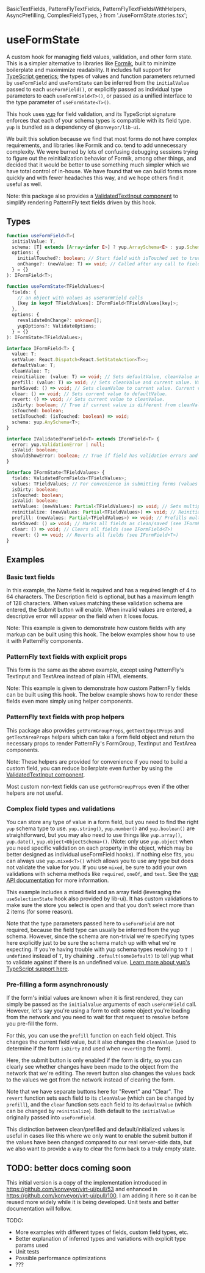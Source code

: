   BasicTextFields,
  PatternFlyTextFields,
  PatternFlyTextFieldsWithHelpers,
  AsyncPrefilling,
  ComplexFieldTypes,
} from './useFormState.stories.tsx';

<Meta title="Hooks/useFormState" component={useFormState} />

# useFormState

A custom hook for managing field values, validation, and other form state.
This is a simpler alternative to libraries like [Formik](https://formik.org/), built to minimize boilerplate and maximimize readability.
It includes full support for [TypeScript generics](https://www.typescriptlang.org/docs/handbook/generics.html); the types of values and function
parameters returned by `useFormField` and `useFormState` can be inferred from the `initialValue` passed to each `useFormField()`, or explicitly
passed as individual type parameters to each `useFormField<T>()`, or passed as a unified interface to the type parameter of `useFormState<T>()`.

This hook uses [yup](https://github.com/jquense/yup) for field validation, and its TypeScript signature enforces that each of your schema types is
compatible with its field type. `yup` is bundled as a dependency of `@konveyor/lib-ui`.

We built this solution because we find that most forms do not have complex requirements, and libraries like Formik and co. tend to add unnecessary complexity.
We were burned by lots of confusing debugging sessions trying to figure out the reinitialization behavior of Formik, among other things,
and decided that it would be better to use something much simpler which we have total control of in-house. We have found that we can build forms
more quickly and with fewer headaches this way, and we hope others find it useful as well.

Note: this package also provides a [ValidatedTextInput component](./?path=/docs/components-validatedtextinput--pattern-fly-text-fields) to simplify rendering
PatternFly text fields driven by this hook.

## Types

```ts
function useFormField<T>(
  initialValue: T,
  schema: [T] extends [Array<infer E>] ? yup.ArraySchema<E> : yup.Schema<T>,
  options: {
    initialTouched?: boolean; // Start field with isTouched set to true
    onChange?: (newValue: T) => void; // Called after any call to field.setValue, for side effects
  } = {}
): IFormField<T>;

function useFormState<TFieldValues>(
  fields: {
    // an object with values as useFormField calls
    [key in keyof TFieldValues]: IFormField<TFieldValues[key]>;
  },
  options: {
    revalidateOnChange?: unknown[];
    yupOptions?: ValidateOptions;
  } = {}
): IFormState<TFieldValues>;

interface IFormField<T> {
  value: T;
  setValue: React.Dispatch<React.SetStateAction<T>>;
  defaultValue: T;
  cleanValue: T;
  reinitialize: (value: T) => void; // Sets defaultValue, cleanValue and current value. Value will be restored on revert or clear. Useful if initial values are loaded asynchronously.
  prefill: (value: T) => void; // Sets cleanValue and current value. Value will be restored on revert but not clear. Useful if values to be edited are loaded asynchronously but retains separate defaultValue for clear.
  markSaved: () => void; // Sets cleanValue to current value. Current value will be restored on revert but not clear. Useful if values have been saved to storage but the form is still open.
  clear: () => void; // Sets current value to defaultValue.
  revert: () => void; // Sets current value to cleanValue.
  isDirty: boolean; // True if current value is different from cleanValue.
  isTouched: boolean;
  setIsTouched: (isTouched: boolean) => void;
  schema: yup.AnySchema<T>;
}

interface IValidatedFormField<T> extends IFormField<T> {
  error: yup.ValidationError | null;
  isValid: boolean;
  shouldShowError: boolean; // True if field has validation errors and has been touched (false if it's just blank and untouched)
}

interface IFormState<TFieldValues> {
  fields: ValidatedFormFields<TFieldValues>;
  values: TFieldValues; // For convenience in submitting forms (values are also included in fields property)
  isDirty: boolean;
  isTouched: boolean;
  isValid: boolean;
  setValues: (newValues: Partial<TFieldValues>) => void; // Sets multiple values at once.
  reinitialize: (newValues: Partial<TFieldValues>) => void; // Reinitializes multiple values at once (see IFormField<T>)
  prefill: (newValues: Partial<TFieldValues>) => void; // Prefills multiple values at once (see IFormField<T>)
  markSaved: () => void; // Marks all fields as clean/saved (see IFormField<T>)
  clear: () => void; // Clears all fields (see IFormField<T>)
  revert: () => void; // Reverts all fields (see IFormField<T>)
}
```

## Examples

### Basic text fields

In this example, the Name field is required and has a required length of 4 to 64 characters.
The Description field is optional, but has a maximum length of 128 characters.
When values matching these validation schema are entered, the Submit button will enable.
When invalid values are entered, a descriptive error will appear on the field when it loses focus.

Note: This example is given to demonstrate how custom fields with any markup can be built using this hook.
The below examples show how to use it with PatternFly components.

<Canvas>
  <Story story={BasicTextFields} />
</Canvas>

### PatternFly text fields with explicit props

This form is the same as the above example, except using PatternFly's TextInput and TextArea instead of plain HTML elements.

Note: This example is given to demonstrate how custom PatternFly fields can be built using this hook.
The below example shows how to render these fields even more simply using helper components.

<Canvas>
  <Story story={PatternFlyTextFields} />
</Canvas>

### PatternFly text fields with prop helpers

This package also provides `getFormGroupProps`, `getTextInputProps` and `getTextAreaProps` helpers which can take a form field object
and return the necessary props to render PatternFly's FormGroup, TextInput and TextArea components.

Note: These helpers are provided for convenience if you need to build a custom field, you can reduce boilerplate even further by
using the [ValidatedTextInput component](./?path=/docs/components-validatedtextinput--pattern-fly-text-fields).

Most custom non-text fields can use `getFormGroupProps` even if the other helpers are not useful.

<Canvas>
  <Story story={PatternFlyTextFieldsWithHelpers} />
</Canvas>

### Complex field types and validations

You can store any type of value in a form field, but you need to find the right `yup` schema type to use. `yup.string()`, `yup.number()` and `yup.boolean()` are straightforward,
but you may also need to use things like `yup.array()`, `yup.date()`, `yup.object<ObjectSchema>()`. (Note: only use `yup.object` when you need specific validation on each property in the object, which may be better designed as individual useFormField hooks).
If nothing else fits, you can always use `yup.mixed<T>()` which allows you to use any type but does not validate the value for you. If you use `mixed`, be sure to add your own validations with schema methods like `required`, `oneOf`, and `test`.
See the [yup API documentation](https://github.com/jquense/yup#api) for more information.

This example includes a mixed field and an array field (leveraging the `useSelectionState` hook also provided by lib-ui). It has custom validations to make sure the store you select is open and that you don't select more than 2 items (for some reason).

Note that the type parameters passed here to `useFormField` are not required, because the field type can usually be inferred from the yup schema.
However, since the schema are non-trivial we're specifying types here explicitly just to be sure the schema match up with what we're expecting.
If you're having trouble with yup schema types resolving to `T | undefined` instead of `T`, try chaining `.default(someDefault)` to tell yup what to validate against if there is an undefined value.
[Learn more about yup's TypeScript support here](https://github.com/jquense/yup/blob/master/docs/typescript.md).

<Canvas>
  <Story story={ComplexFieldTypes} />
</Canvas>

### Pre-filling a form asynchronously

If the form's initial values are known when it is first rendered, they can simply be passed as the `initialValue` arguments of each `useFormField` call.
However, let's say you're using a form to edit some object you're loading from the network and you need to wait for that request to resolve before you pre-fill the form.

For this, you can use the `prefill` function on each field object. This changes the current field value, but it also changes the `cleanValue` (used to determine if the form `isDirty` and used when `revert`ing the form).

Here, the submit button is only enabled if the form is dirty, so you can clearly see whether changes have been made to the object from the network that we're editing.
The revert button also changes the values back to the values we got from the network instead of clearing the form.

Note that we have separate buttons here for "Revert" and "Clear". The `revert` function sets each field to its `cleanValue` (which can be changed by `prefill`), and the `clear` function sets each
field to its `defaultValue` (which can be changed by `reinitialize`). Both default to the `initialValue` originally passed into `useFormField`.

This distinction between clean/prefilled and default/initialized values is useful in cases like this where we only want to enable the submit button if the values have been changed compared to
our real server-side data, but we also want to provide a way to clear the form back to a truly empty state.

<Canvas>
  <Story story={AsyncPrefilling} />
</Canvas>

## TODO: better docs coming soon

This initial version is a copy of the implementation introduced in https://github.com/konveyor/virt-ui/pull/53 and enhanced in https://github.com/konveyor/virt-ui/pull/100.
I am adding it here so it can be reused more widely while it is being developed. Unit tests and better documentation will follow.

TODO:

- More examples with different types of fields, custom field types, etc.
- Better explanation of inferred types and variations with explicit type params used
- Unit tests
- Possible performance optimizations
- ???

<GithubLink path="src/hooks/useFormState/useFormState.ts" />
